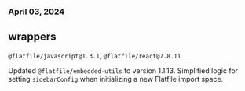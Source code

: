 ### April 03, 2024

## wrappers

`@flatfile/javascript@1.3.1`, `@flatfile/react@7.8.11`

Updated `@flatfile/embedded-utils` to version 1.1.13. Simplified logic for setting `sidebarConfig` when initializing a new Flatfile import space.
